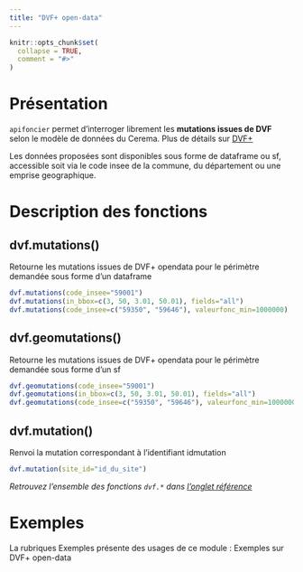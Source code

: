 ```yaml
---
title: "DVF+ open-data"
---
```


```r
knitr::opts_chunk$set(
  collapse = TRUE,
  comment = "#>"
)
```


# Présentation

`apifoncier` permet d’interroger librement les **mutations issues de DVF** selon le modèle de données du Cerema. Plus de détails sur [DVF+](https://datafoncier.cerema.fr/donnees/autres-donnees-foncieres/dvfplus-open-data)

Les données proposées sont disponibles sous forme de dataframe ou sf, accessible soit via le code insee de la commune, du département ou une emprise geographique.

 
# Description des fonctions

## dvf.mutations()

Retourne les mutations issues de DVF+ opendata pour le périmètre demandée sous forme d’un dataframe

```r
dvf.mutations(code_insee="59001")
dvf.mutations(in_bbox=c(3, 50, 3.01, 50.01), fields="all")
dvf.mutations(code_insee=c("59350", "59646"), valeurfonc_min=1000000)
```


## dvf.geomutations()

Retourne les mutations issues de DVF+ opendata pour le périmètre demandée sous forme d’un sf

```r
dvf.geomutations(code_insee="59001")
dvf.geomutations(in_bbox=c(3, 50, 3.01, 50.01), fields="all")
dvf.geomutations(code_insee=c("59350", "59646"), valeurfonc_min=1000000)
```

## dvf.mutation()

Renvoi la mutation correspondant à l’identifiant idmutation

```r
dvf.mutation(site_id="id_du_site")
```

_Retrouvez l'ensemble des fonctions `dvf.*` dans [l'onglet référence](https://rcadot.github.io/r.apifoncier/reference/index.html#dvf-)_

# Exemples

La rubriques Exemples présente des usages de ce module : Exemples sur DVF+ open-data


